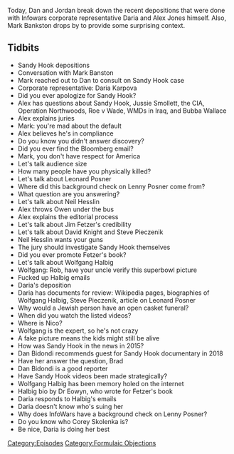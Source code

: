 {{Episode
    | title           = Formulaic Objections Part 4
    | caption         = [https://knowledgefight.libsyn.com/641-formulaic-objections-part-4 Listen to this episode on Libsyn]
    | episodeNumber   = 641
    | length          = 04:08:30
    | airDate         = January 26, 2022
    | episodeType     = [[:Category:Formulaic Objections|Formulaic Objections]]
    | appearance      = [[Mark Bankston]], [[Daria Karpova]], [[Leonard Posner]], [[Neil Hesslin]], [[Owen Shroyer]], [[Jim Fetzer]], [[David Knight]], [[Steve Pieczenik]], [[Wolfgang Halbig]], [[Rob Dew]], [[Dan Bidondi]], [[Corey Skolenka]]
    | oocDrop         = Jar Jar Binks? Don't know him
    | previousEpisode = [[640: January 22, 2022]]
    | nextEpisode     = [[642: January 24, 2022]]
}}

{{Stub}}

Today, Dan and Jordan break down the recent depositions that were done with Infowars corporate representative Daria and Alex Jones himself.  Also, Mark Bankston drops by to provide some surprising context.

==Tidbits==

*Sandy Hook depositions
*Conversation with Mark Banston
*Mark reached out to Dan to consult on Sandy Hook case
*Corporate representative: Daria Karpova
*Did you ever apologize for Sandy Hook?
*Alex has questions about Sandy Hook, Jussie Smollett, the CIA, Operation Northwoods, Roe v Wade, WMDs in Iraq, and Bubba Wallace
*Alex explains juries
*Mark: you're mad about the default
*Alex believes he's in compliance
*Do you know you didn't answer discovery?
*Did you ever find the Bloomberg email?
*Mark, you don't have respect for America
*Let's talk audience size
*How many people have you physically killed?
*Let's talk about Leonard Posner
*Where did this background check on Lenny Posner come from?
*What question are you answering?
*Let's talk about Neil Hesslin
*Alex throws Owen under the bus
*Alex explains the editorial process
*Let's talk about Jim Fetzer's credibility
*Let's talk about David Knight and Steve Pieczenik
*Neil Hesslin wants your guns
*The jury should investigate Sandy Hook themselves
*Did you ever promote Fetzer's book?
*Let's talk about Wolfgang Halbig
*Wolfgang: Rob, have your uncle verify this superbowl picture
*Fucked up Halbig emails
*Daria's deposition
*Daria has documents for review: Wikipedia pages, biographies of Wolfgang Halbig, Steve Pieczenik, article on Leonard Posner
*Why would a Jewish person have an open casket funeral?
*When did you watch the listed videos?
*Where is Nico?
*Wolfgang is the expert, so he's not crazy
*A fake picture means the kids might still be alive
*How was Sandy Hook in the news in 2015?
*Dan Bidondi recommends guest for Sandy Hook documentary in 2018
*Have her answer the question, Brad
*Dan Bidondi is a good reporter
*Have Sandy Hook videos been made strategically?
*Wolfgang Halbig has been memory holed on the internet
*Halbig bio by Dr Eowyn, who wrote for Fetzer's book
*Daria responds to Halbig's emails
*Daria doesn't know who's suing her
*Why does InfoWars have a background check on Lenny Posner?
*Do you know who Corey Skolenka is?
*Be nice, Daria is doing her best

[[Category:Episodes]]
[[Category:Formulaic Objections]]
